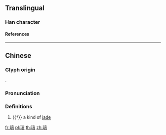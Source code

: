 {{character info/new}}
{{also|𪻨}}

==Translingual==

===Han character===
{{Han char|rn=96|rad=玉|as=15|sn=19|four=|canj=MGGWC|ids=⿰王賣}}

====References====
{{Han ref|kx=0744.280|dkj=21320|dj=1153.110|hdz=21144.110|uh=74C4}}

----

==Chinese==
{{zh-forms|s=𪻨}}

===Glyph origin===
{{Han etym}}
{{Han compound|玉|賣|c1=s|c2=p|t1=jade|ls=psc|no_och2=1}}.

===Pronunciation===
{{zh-pron
|m=dú
|c=duk6
|mc=y
|oc=y
|cat=n
}}

===Definitions===
{{zh-hanzi}}

# {{†}} a kind of [[jade]]

[[fr:瓄]]
[[pl:瓄]]
[[th:瓄]]
[[zh:瓄]]